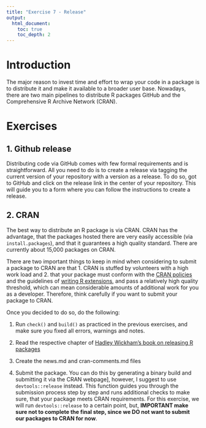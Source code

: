```yaml
---
title: "Exercise 7 - Release"
output:
  html_document:
    toc: true
    toc_depth: 2
---
```


# Introduction
The major reason to invest time and effort to wrap your code in a package is to distribute it and make it available to a broader user base. Nowadays, there are two main pipelines to distribute R packages GitHub and the Comprehensive R Archive Network (CRAN).

# Exercises

## 1. Github release
Distributing code via GitHub comes with few formal requirements and is straightforward. All you need to do is to create a release via tagging the current version of your repository with a version as a release. To do so, got to GitHub and click on the release link in the center of your repository. This will guide you to a form where you can follow the instructions to create a release.

## 2. CRAN
The best way to distribute an R package is via CRAN. CRAN has the advantage, that the packages hosted there are very easily accessible (via `install.packages`), and that it guarantees a high quality standard. There are currently about 15,000 packages on CRAN. 

There are two important things to keep in mind when considering to submit a package to CRAN are that 1. CRAN is stuffed by volunteers with a high work load and 2. that your package must conform with the [CRAN policies](https://cran.r-project.org/web/packages/policies.html) and the guidelines of [writing R extensions](https://cran.r-project.org/doc/manuals/r-release/R-exts.html), and pass a relatively high quality threshold, which can mean considerable amounts of additional work for you as a developer. Therefore, think carefully if you want to submit your package to CRAN.

Once you decided to do so, do the following:

1. Run `check()` and `build()` as practiced in the previous exercises, and make sure you fixed all errors, warnings and notes.

2. Read the respective chapter of [Hadley Wickham's book on releasing R packages](http://r-pkgs.had.co.nz/)

3. Create the news.md and cran-comments.md files

4. Submit the package. You can do this by generating a binary build and submitting it via the CRAN webpage], however, I suggest to use `devtools::release` instead. This function guides you through the submission process step by step and runs additional checks to make sure, that your package meets CRAN requirements. For this exercise, we will run `devtools::release` to a certain point,  but, **IMPORTANT make sure not to complete the final step, since we DO not want to submit our packages to CRAN for now**.

<!-- # Demo -->

<!-- # Go to github and show how to do a release -->

<!-- #CRAN -->

<!-- ## NEWS.md -->
<!-- open a the news.md from coordinate cleaner -->


<!-- ## cran_comments.md -->

<!-- ``` -->
<!-- ## Test environments -->
<!-- * local OS X install, R 3.1.2 -->
<!-- * ubuntu 12.04 (on travis-ci), R 3.1.2 -->
<!-- * win-builder (devel and release) -->

<!-- ## R CMD check results -->
<!-- There were no ERRORs or WARNINGs. -->

<!-- There was 1 NOTE: -->

<!-- * checking dependencies in R code ... NOTE -->
<!--   Namespace in Imports field not imported from: 'R6' -->

<!--   R6 is a build-time dependency. -->

<!-- ## Downstream dependencies -->
<!-- I have also run R CMD check on downstream dependencies of httr -->
<!-- (https://github.com/wch/checkresults/blob/master/httr/r-release). -->
<!-- All packages that I could install passed except: -->

<!-- * Ecoengine: this appears to be a failure related to config on -->
<!--   that machine. I couldn't reproduce it locally, and it doesn't -->
<!--   seem to be related to changes in httr (the same problem exists -->
<!--   with httr 0.4). -->
<!-- ``` -->

<!-- ## Release -->

<!-- release() -->


